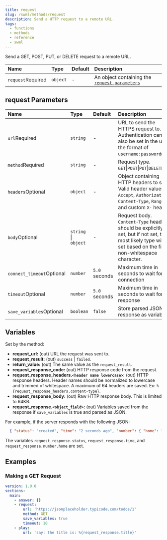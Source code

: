 ```yaml
---
title: request
slug: /swml/methods/request
description: Send a HTTP request to a remote URL.
tags:
  - functions
  - methods
  - reference
  - swml
---
```


Send a GET, POST, PUT, or DELETE request to a remote URL.

| Name                                                    | Type     | Default | Description                                                          |
|:--------------------------------------------------------|:---------|:--------|:---------------------------------------------------------------------|
| `request`<span className="required-arg">Required</span> | `object` | -       | An object containing the [`request parameters`](#request-parameters) |

## **request Parameters**

| Name                                                            | Type                 | Default       | Description                                                                                                                                                 |
|:----------------------------------------------------------------|:---------------------|:--------------|:------------------------------------------------------------------------------------------------------------------------------------------------------------|
| `url`<span className="required-arg">Required</span>             | `string`             | -             | URL to send the HTTPS request to. Authentication can also be set in the url in the format of `username:password@url`.                                       |
| `method`<span className="required-arg">Required</span>          | `string`             | -             | Request type. `GET`\|`POST`\|`PUT`\|`DELETE`                                                                                                                |
| `headers`<span className="optional-arg">Optional</span>         | `object`             | -             | Object containing HTTP headers to set. Valid header values are `Accept`, `Authorization`, `Content-Type`, `Range`, and custom `X-` headers                  |
| `body`<span className="optional-arg">Optional</span>            | `string` \| `object` | -             | Request body. `Content-Type` header should be explicitly set, but if not set, the most likely type will be set based on the first non-whitespace character. |
| `connect_timeout`<span className="optional-arg">Optional</span> | `number`             | `5.0` seconds | Maximum time in seconds to wait for a connection                                                                                                            |
| `timeout`<span className="optional-arg">Optional</span>         | `number`             | `5.0` seconds | Maximum time in seconds to wait for a response                                                                                                              |
| `save_variables`<span className="optional-arg">Optional</span>  | `boolean`            | `false`       | Store parsed JSON response as variables                                                                                                                     |

## **Variables**

Set by the method:

- **request_url:** (out) URL the request was sent to.
- **request_result:** (out) `success` | `failed`.
- **return_value:** (out) The same value as the `request_result`.
- **request_response_code:** (out) HTTP response code from the request.
- **request_response_headers.`<header name lowercase>`:** (out) HTTP response headers. Header names should be normalized to lowercase and trimmed of whitespace. A maximum of 64 headers are saved. Ex: `%{request_response_headers.content-type}`.
- **request_response_body:** (out) Raw HTTP response body. This is limited to 64KB.
- **request_response.`<object_field>`:** (out) Variables saved from the response if `save_variables` is true and parsed as JSON.

For example, if the server responds with the following JSON:

```JSON
  { "status": "created", "time": "2 seconds ago", "number": { "home": "n/a" } }
```

The variables `request_response.status`, `request_response.time`, and `request_response.number.home` are set.

## **Examples**

### Making a GET Request

```yaml andJson
version: 1.0.0
sections:
  main:
    - answer: {}
    - request:
        url: 'https://jsonplaceholder.typicode.com/todos/1'
        method: GET
        save_variables: true
        timeout: 10
    - play:
        url: 'say: the title is: %{request_response.title}'
```

